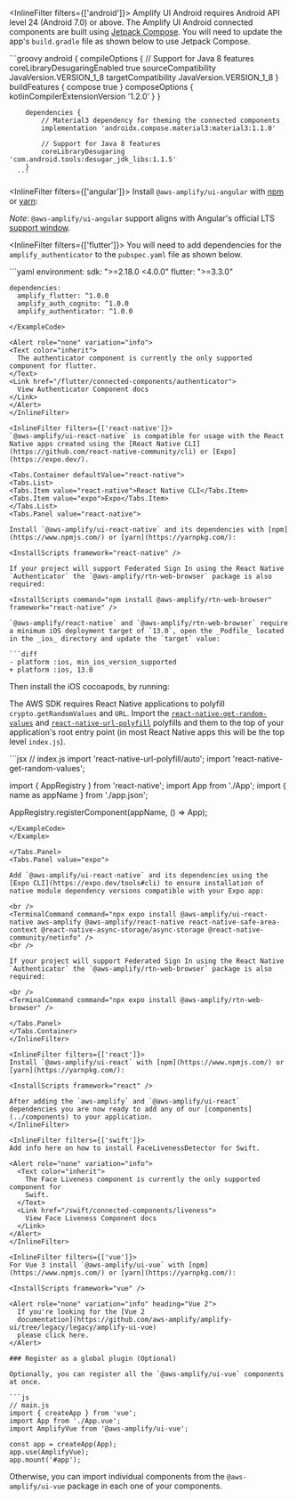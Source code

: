 
<InlineFilter filters={['android']}>
  Amplify UI Android requires Android API level 24 (Android 7.0) or above. The Amplify UI Android connected components are built using [Jetpack Compose](https://developer.android.com/jetpack/compose). You will need to update the app's `build.gradle` file as shown below to use Jetpack Compose.

  <ExampleCode>
      ```groovy
        android {
            compileOptions {
                // Support for Java 8 features
                coreLibraryDesugaringEnabled true
                sourceCompatibility JavaVersion.VERSION_1_8
                targetCompatibility JavaVersion.VERSION_1_8
            }
            buildFeatures {
                compose true
            }
            composeOptions {
              kotlinCompilerExtensionVersion '1.2.0'
            }
        }
        
        dependencies {
            // Material3 dependency for theming the connected components
            implementation 'androidx.compose.material3:material3:1.1.0'
                                
            // Support for Java 8 features
            coreLibraryDesugaring 'com.android.tools:desugar_jdk_libs:1.1.5'
        }
      ```
  </ExampleCode>
</InlineFilter>

<InlineFilter filters={['angular']}>
  Install `@aws-amplify/ui-angular` with [npm](https://www.npmjs.com/) or [yarn](https://yarnpkg.com/):

  <InstallScripts framework="angular" />

  *Note*: `@aws-amplify/ui-angular` support aligns with Angular's official LTS [support window](https://angular.io/guide/releases#actively-supported-versions).
</InlineFilter>

<InlineFilter filters={['flutter']}>
  You will need to add dependencies for the `amplify_authenticator` to the `pubspec.yaml` file as shown below.

  <ExampleCode>
  ```yaml
    environment:
      sdk: ">=2.18.0 <4.0.0"
      flutter: ">=3.3.0"
    
    dependencies:
      amplify_flutter: ^1.0.0
      amplify_auth_cognito: ^1.0.0
      amplify_authenticator: ^1.0.0
  ```
  </ExampleCode>

  <Alert role="none" variation="info">
  <Text color="inherit">
    The authenticator component is currently the only supported component for flutter.
  </Text>
  <Link href="/flutter/connected-components/authenticator">
    View Authenticator Component docs
  </Link>
  </Alert>
</InlineFilter>

<InlineFilter filters={['react-native']}>
  `@aws-amplify/ui-react-native` is compatible for usage with the React Native apps created using the [React Native CLI](https://github.com/react-native-community/cli) or [Expo](https://expo.dev/).

  <Tabs.Container defaultValue="react-native">
  <Tabs.List>
  <Tabs.Item value="react-native">React Native CLI</Tabs.Item>
  <Tabs.Item value="expo">Expo</Tabs.Item>
  </Tabs.List>
  <Tabs.Panel value="react-native">

  Install `@aws-amplify/ui-react-native` and its dependencies with [npm](https://www.npmjs.com/) or [yarn](https://yarnpkg.com/):

  <InstallScripts framework="react-native" />

  If your project will support Federated Sign In using the React Native `Authenticator` the `@aws-amplify/rtn-web-browser` package is also required:

  <InstallScripts command="npm install @aws-amplify/rtn-web-browser" framework="react-native" />

  `@aws-amplify/react-native` and `@aws-amplify/rtn-web-browser` require a minimum iOS deployment target of `13.0`, open the _Podfile_ located in the _ios_ directory and update the `target` value:

  ```diff
  - platform :ios, min_ios_version_supported
  + platform :ios, 13.0
  ```

  Then install the iOS cocoapods, by running:

  <InstallScripts command="npx pod-install" framework="react-native" />

  The AWS SDK requires React Native applications to polyfill `crypto.getRandomValues` and `URL`. Import the [`react-native-get-random-values`](https://github.com/LinusU/react-native-get-random-values) and [`react-native-url-polyfill`](https://github.com/charpeni/react-native-url-polyfill) polyfills and them to the top of your application's root entry point (in most React Native apps this will be the top level `index.js`).

  <Example>
  <ExampleCode>
  ```jsx
  // index.js
  import 'react-native-url-polyfill/auto';
  import 'react-native-get-random-values';

  import { AppRegistry } from 'react-native';
  import App from './App';
  import { name as appName } from './app.json';

  AppRegistry.registerComponent(appName, () => App);
  ```
  </ExampleCode>
  </Example>

  </Tabs.Panel>
  <Tabs.Panel value="expo">

  Add `@aws-amplify/ui-react-native` and its dependencies using the [Expo CLI](https://expo.dev/tools#cli) to ensure installation of native module dependency versions compatible with your Expo app:

  <br />
  <TerminalCommand command="npx expo install @aws-amplify/ui-react-native aws-amplify @aws-amplify/react-native react-native-safe-area-context @react-native-async-storage/async-storage @react-native-community/netinfo" />
  <br />

  If your project will support Federated Sign In using the React Native `Authenticator` the `@aws-amplify/rtn-web-browser` package is also required:

  <br />
  <TerminalCommand command="npx expo install @aws-amplify/rtn-web-browser" />

  </Tabs.Panel>
  </Tabs.Container>
</InlineFilter>

<InlineFilter filters={['react']}>
  Install `@aws-amplify/ui-react` with [npm](https://www.npmjs.com/) or [yarn](https://yarnpkg.com/):

  <InstallScripts framework="react" />

  After adding the `aws-amplify` and `@aws-amplify/ui-react` dependencies you are now ready to add any of our [components](../components) to your application.
</InlineFilter>

<InlineFilter filters={['swift']}>
  Add info here on how to install FaceLivenessDetector for Swift.

  <Alert role="none" variation="info">
    <Text color="inherit">
      The Face Liveness component is currently the only supported component for
      Swift.
    </Text>
    <Link href="/swift/connected-components/liveness">
      View Face Liveness Component docs
    </Link>
  </Alert>
</InlineFilter>

<InlineFilter filters={['vue']}>
  For Vue 3 install `@aws-amplify/ui-vue` with [npm](https://www.npmjs.com/) or [yarn](https://yarnpkg.com/):

  <InstallScripts framework="vue" />

  <Alert role="none" variation="info" heading="Vue 2">
    If you're looking for the [Vue 2
    documentation](https://github.com/aws-amplify/amplify-ui/tree/legacy/legacy/amplify-ui-vue)
    please click here.
  </Alert>

  ### Register as a global plugin (Optional)

  Optionally, you can register all the `@aws-amplify/ui-vue` components at once.

  ```js
  // main.js
  import { createApp } from 'vue';
  import App from './App.vue';
  import AmplifyVue from '@aws-amplify/ui-vue';

  const app = createApp(App);
  app.use(AmplifyVue);
  app.mount('#app');
  ```

  Otherwise, you can import individual components from the `@aws-amplify/ui-vue` package in each one of your components.
</InlineFilter>
